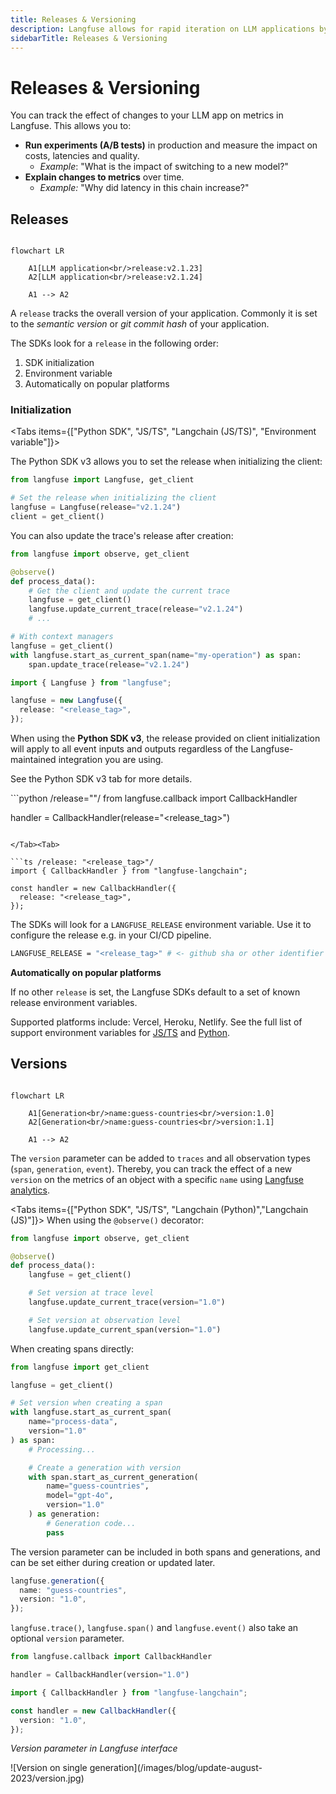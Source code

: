 ```yaml
---
title: Releases & Versioning
description: Langfuse allows for rapid iteration on LLM applications by providing insights into the effect of experiments such as A/B tests on LLM costs, latencies and quality.
sidebarTitle: Releases & Versioning
---
```


# Releases & Versioning

You can track the effect of changes to your LLM app on metrics in Langfuse. This allows you to:

- **Run experiments (A/B tests)** in production and measure the impact on costs, latencies and quality.
  - _Example_: "What is the impact of switching to a new model?"
- **Explain changes to metrics** over time.
  - _Example:_ "Why did latency in this chain increase?"

## Releases

```mermaid

flowchart LR

    A1[LLM application<br/>release:v2.1.23]
    A2[LLM application<br/>release:v2.1.24]

    A1 --> A2
```

A `release` tracks the overall version of your application. Commonly it is set to the _semantic version_ or _git commit hash_ of your application.

The SDKs look for a `release` in the following order:

1. SDK initialization
2. Environment variable
3. Automatically on popular platforms

### Initialization

<Tabs items={["Python SDK", "JS/TS", "Langchain (JS/TS)", "Environment variable"]}>

<Tab title="Python SDK">

The Python SDK v3 allows you to set the release when initializing the client:

```python
from langfuse import Langfuse, get_client

# Set the release when initializing the client
langfuse = Langfuse(release="v2.1.24")
client = get_client()
```

You can also update the trace's release after creation:

```python
from langfuse import observe, get_client

@observe()
def process_data():
    # Get the client and update the current trace
    langfuse = get_client()
    langfuse.update_current_trace(release="v2.1.24")
    # ...

# With context managers
langfuse = get_client()
with langfuse.start_as_current_span(name="my-operation") as span:
    span.update_trace(release="v2.1.24")
```

</Tab>
<Tab>

```ts /release: "<release_tag>"/
import { Langfuse } from "langfuse";

langfuse = new Langfuse({
  release: "<release_tag>",
});
```

</Tab><Tab>

<Callout type="info">

When using the **Python SDK v3**, the release provided on client initialization will apply to all event inputs and outputs regardless of the Langfuse-maintained integration you are using.

See the Python SDK v3 tab for more details.

</Callout>
```python /release="<release_tag>"/
from langfuse.callback import CallbackHandler

handler = CallbackHandler(release="<release_tag>")

````

</Tab><Tab>

```ts /release: "<release_tag>"/
import { CallbackHandler } from "langfuse-langchain";

const handler = new CallbackHandler({
  release: "<release_tag>",
});
````

</Tab>

<Tab title="Environment variable">

The SDKs will look for a `LANGFUSE_RELEASE` environment variable. Use it to configure the release e.g. in your CI/CD pipeline.

```bash
LANGFUSE_RELEASE = "<release_tag>" # <- github sha or other identifier
```


</Tab>

</Tabs>

**Automatically on popular platforms**

If no other `release` is set, the Langfuse SDKs default to a set of known release environment variables.

Supported platforms include: Vercel, Heroku, Netlify. See the full list of support environment variables for [JS/TS](https://github.com/langfuse/langfuse-js/blob/v3-stable/langfuse-core/src/release-env.ts) and [Python](https://github.com/langfuse/langfuse-python/blob/main/langfuse/_utils/environment.py).

## Versions

```mermaid

flowchart LR

    A1[Generation<br/>name:guess-countries<br/>version:1.0]
    A2[Generation<br/>name:guess-countries<br/>version:1.1]

    A1 --> A2
```

The `version` parameter can be added to `traces` and all observation types (`span`, `generation`, `event`). Thereby, you can track the effect of a new `version` on the metrics of an object with a specific `name` using [Langfuse analytics](/docs/analytics).

<Tabs items={["Python SDK", "JS/TS", "Langchain (Python)","Langchain (JS)"]}>
<Tab>
When using the `@observe()` decorator:

```python
from langfuse import observe, get_client

@observe()
def process_data():
    langfuse = get_client()

    # Set version at trace level
    langfuse.update_current_trace(version="1.0")

    # Set version at observation level
    langfuse.update_current_span(version="1.0")
```

When creating spans directly:

```python
from langfuse import get_client

langfuse = get_client()

# Set version when creating a span
with langfuse.start_as_current_span(
    name="process-data",
    version="1.0"
) as span:
    # Processing...

    # Create a generation with version
    with span.start_as_current_generation(
        name="guess-countries",
        model="gpt-4o",
        version="1.0"
    ) as generation:
        # Generation code...
        pass
```

The version parameter can be included in both spans and generations, and can be set either during creation or updated later.

</Tab>
<Tab>

```ts /version: "1.0"/
langfuse.generation({
  name: "guess-countries",
  version: "1.0",
});
```

`langfuse.trace()`, `langfuse.span()` and `langfuse.event()` also take an optional `version` parameter.

</Tab>
<Tab>

```python /version="1.0"/
from langfuse.callback import CallbackHandler

handler = CallbackHandler(version="1.0")
```

</Tab>
<Tab>

```ts /version: "1.0"/
import { CallbackHandler } from "langfuse-langchain";

const handler = new CallbackHandler({
  version: "1.0",
});
```

</Tab>
</Tabs>

_Version parameter in Langfuse interface_

<Frame border>
  ![Version on single generation](/images/blog/update-august-2023/version.jpg)
</Frame>
